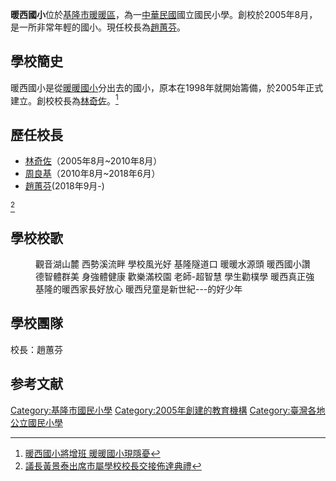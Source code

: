 {{Infobox_School
|name           = 基隆市暖暖區暖西國小 <br />  Keelung Municipal Nuan-Shi Elementary School
|image          =
|motto          =智慧、勤樸、健康、快樂
|established    =2005年
|type           =市立國小
|affiliation    =
|district       ={{ROC}}[[基隆市|基隆市]][[暖暖區|暖暖區]]
|grades         =每年級3或4班，共20班
|principal      =趙蕙芬
|head of school =
|dean           =
|faculty        =36人
|enrollment     =756人（2011年2月）
|free_label     =校別
|free_text      =[[男女合校|男女合校]]
|free_label2    =校地面積
|free_text2     =2.2公頃
|location       =200 [[臺灣|臺灣]][[基隆市|基隆市]]暖暖區暖暖街350號
|information    =886-2-24588583
|website        =[http://www.nsps.kl.edu.tw/xoops/]
}}
'''暖西國小'''位於[[基隆市|基隆市]][[暖暖區|暖暖區]]，為一[[中華民國|中華民國]]國立國民小學。創校於2005年8月，是一所非常年輕的國小。現任校長為[[趙蕙芬|趙蕙芬]]。

==學校簡史==
暖西國小是從[[暖暖國小|暖暖國小]]分出去的國小，原本在1998年就開始籌備，於2005年正式建立。創校校長為[[林奇佐|林奇佐]]。<ref>[http://www.libertytimes.com.tw/2009/new/jun/19/today-taipei6.htm 暖西國小將增班 暖暖國小現隱憂]{{dead link|date=2017年12月 |bot=InternetArchiveBot |fix-attempted=yes }}</ref>

==歷任校長==
*[[林奇佐|林奇佐]]（2005年8月~2010年8月）
*[[周良基|周良基]]（2010年8月~2018年6月）
*[[趙蕙芬|趙蕙芬]](2018年9月-)
<ref>[http://huang-atai.idv.tw/web/news-view.php?id=95 議長黃景泰出席市屬學校校長交接佈達典禮]{{dead link|date=2017年12月 |bot=InternetArchiveBot |fix-attempted=yes }}</ref>

==學校校歌==
:觀音湖山麓 西勢溪流畔 學校風光好 基隆隧道口 暖暖水源頭 暖西國小讚 
:德智體群美 身強體健康 歡樂滿校園 老師-超智慧 學生勸樸學 暖西真正強 
:基隆的暖西家長好放心 暖西兒童是新世紀---的好少年

==學校團隊==
校長：趙蕙芬

==参考文献==
<div class="references-small">
<references></references>
</div>

{{基隆市國民中小學}}

[[Category:基隆市國民小學|Category:基隆市國民小學]]
[[Category:2005年創建的教育機構|Category:2005年創建的教育機構]]
[[Category:臺灣各地公立國民小學|Category:臺灣各地公立國民小學]]